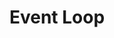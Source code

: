 ---
id: "node_tf_hard_001"
questionType: "TRUE_FALSE"
title: "Event Loop"
statement: "The 'poll' phase of the Node.js event loop handles timers and setImmediate callbacks."
difficulty: "HARD"
category: "Node.js"
correctAnswer: false
explanation: "The 'poll' phase handles I/O callbacks; timers are handled in the 'timers' phase and setImmediate in 'check'."
---